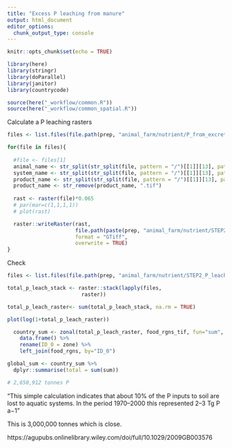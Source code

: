 ```yaml
---
title: "Excess P leaching from manure"
output: html_document
editor_options: 
  chunk_output_type: console
---
```



```r
knitr::opts_chunk$set(echo = TRUE)

library(here)
library(stringr)
library(doParallel)
library(janitor)
library(countrycode)

source(here("_workflow/common.R"))
source(here("_workflow/common_spatial.R"))

```

Calculate a P leaching rasters

```r
files <- list.files(file.path(prep, "animal_farm/nutrient/P_from_excretion/"), full.names = TRUE)

for(file in files){
  
  #file <- files[1]
  animal_name <- str_split(str_split(file, pattern = "/")[[1]][13], pattern = "_")[[1]][1]
  system_name <- str_split(str_split(file, pattern = "/")[[1]][13], pattern = "_")[[1]][2]
  product_name <- str_split(str_split(file, pattern = "/")[[1]][13], pattern = "_")[[1]][3]
  product_name <- str_remove(product_name, ".tif")
  
  rast <- raster(file)*0.065
  # par(mar=c(1,1,1,1))
  # plot(rast)

  raster::writeRaster(rast,
                      file.path(paste(prep, "animal_farm/nutrient/STEP2_P_leach/", animal_name, "_", system_name, "_", product_name, ".tif",  sep = "")),
                      format = "GTiff",
                      overwrite = TRUE)
}

```

Check 

```r

files <- list.files(file.path(prep, "animal_farm/nutrient/STEP2_P_leach"), full.names = TRUE)

total_p_leach_stack <- raster::stack(lapply(files,
                        raster))

total_p_leach_raster<- sum(total_p_leach_stack, na.rm = TRUE)

plot(log(1+total_p_leach_raster))

  country_sum <- zonal(total_p_leach_raster, food_rgns_tif, fun="sum", progress="text", na.rm=TRUE) %>% 
    data.frame() %>%
    rename(ID_0 = zone) %>%
    left_join(food_rgns, by="ID_0")

global_sum <- country_sum %>% 
  dplyr::summarise(total = sum(sum))

# 2,650,912 tonnes P 

```

"This simple calculation indicates that about 10% of the P inputs to soil are lost to aquatic systems. In the period 1970–2000 this represented 2–3 Tg P a−1"

This is 3,000,000 tonnes which is close.

https://agupubs.onlinelibrary.wiley.com/doi/full/10.1029/2009GB003576

